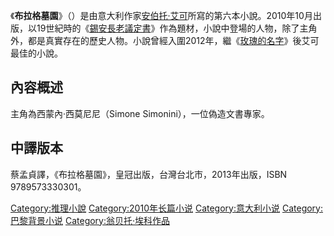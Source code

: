 {{Infobox book <!-- See Wikipedia:WikiProject_Novels or Wikipedia:WikiProject_Books -->
| name         = 布拉格墓園
| title_orig   = ''Il cimitero di Praga''
| translator   =
| image        = Il cimitero di Praga (The Prague Cemetery).jpg
| caption      =
| author       = [[翁貝托·埃可|翁貝托·埃可]]
| cover_artist = 
| country      = 意大利
| language     = [[意大利語|意大利語]]
| series       = 
| genre        = 歷史、[[神秘小說|神秘]]
| publisher    =
| pub_date     = 2010年
| english_pub_date = 
| media_type   = 印刷（[[精裝書|精裝書]]）
| pages        = 437頁
| isbn         =  978-0547577531
| dewey        = 
| congress     = 
| oclc         = 694829963
| preceded_by  = 
| followed_by  = 
}}
《'''布拉格墓園'''》（{{lang-it|'''''Il cimitero di Praga'''''}}）是由意大利作家[[安伯托·艾可|安伯托·艾可]]所寫的第六本小說。2010年10月出版，以19世紀時的《[[錫安長老議定書|錫安長老議定書]]》作為題材，小說中登場的人物，除了主角外，都是真實存在的歷史人物。小說曾經入圍2012年{{link-en|獨立報外國小說獎|Independent Foreign Fiction Prize}}，繼《[[玫瑰的名字|玫瑰的名字]]》後艾可最佳的小說。

==內容概述==
主角為西蒙內·西莫尼尼（Simone Simonini），一位偽造文書專家。

==中譯版本==
蔡孟貞譯，《布拉格墓園》，皇冠出版，台灣台北市，2013年出版，ISBN 9789573330301。

{{小说小作品}}
[[Category:推理小說|Category:推理小說]]
[[Category:2010年长篇小说|Category:2010年长篇小说]]
[[Category:意大利小说|Category:意大利小说]]
[[Category:巴黎背景小说|Category:巴黎背景小说]]
[[Category:翁贝托·埃科作品|Category:翁贝托·埃科作品]]